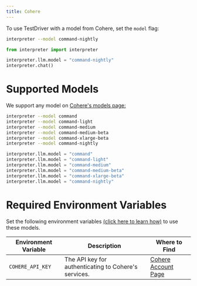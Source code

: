 ```yaml
---
title: Cohere
---
```


To use TestDriver with a model from Cohere, set the `model` flag:

<CodeGroup>

```bash Terminal
interpreter --model command-nightly
```

```python Python
from interpreter import interpreter

interpreter.llm.model = "command-nightly"
interpreter.chat()
```

</CodeGroup>

# Supported Models

We support any model on [Cohere's models page:](https://www.cohere.ai/models)

<CodeGroup>

```bash Terminal
interpreter --model command
interpreter --model command-light
interpreter --model command-medium
interpreter --model command-medium-beta
interpreter --model command-xlarge-beta
interpreter --model command-nightly
```

```python Python
interpreter.llm.model = "command"
interpreter.llm.model = "command-light"
interpreter.llm.model = "command-medium"
interpreter.llm.model = "command-medium-beta"
interpreter.llm.model = "command-xlarge-beta"
interpreter.llm.model = "command-nightly"
```

</CodeGroup>

# Required Environment Variables

Set the following environment variables [(click here to learn how)](https://chat.openai.com/share/1062cdd8-62a1-4aa8-8ec9-eca45645971a) to use these models.

| Environment Variable  | Description  | Where to Find  |
| --------------------- | ------------ | -------------- |
| `COHERE_API_KEY`       | The API key for authenticating to Cohere's services. | [Cohere Account Page](https://app.cohere.ai/login) |
